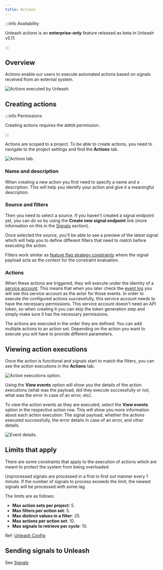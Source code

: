 ```yaml
---
title: Actions
---
```


:::info Availability

Unleash actions is an **enterprise-only** feature released as beta in Unleash v5.11.

:::
## Overview

Actions enable our users to execute automated actions based on signals received from an external system.

![Actions executed by Unleash.](/img/signals/action-execution.png)

## Creating actions

:::info Permissions

Creating actions requires the `ADMIN` permission.

:::

Actions are scoped to a project. To be able to create actions, you need to navigate to the project settings and find the **Actions** tab.

![Actions tab.](/img/signals/actions-tab.png)

### Name and description
When creating a new action you first need to specify a name and a description. This will help you identify your action and give it a meaningful description.

### Source and filters

Then you need to select a source. If you haven't created a signal endpoint yet, you can do so by using the **Create new signal endpoint** link (more information on this in the [Signals](./signals.mdx) section).

Once selected the source, you'll be able to see a preview of the latest signal which will help you to define different filters that need to match before executing the action.

Filters work similar as [feature flag strategy constraints](./strategy-constraints.md) where the signal payload acts as the context for the constraint evaluation.

### Actions

When these actions are triggered, they will execute under the identity of a [service account](./service-accounts.md). This means that when you later check the [event log](./event-log) you will see this service account as the actor for those events. In order to execute the configured actions successfully, this service account needs to have the necessary permissions. This service account doesn't need an API token, so when creating it you can skip the token generation step and simply make sure it has the necessary permissions.

The actions are executed in the order they are defined. You can add multiple actions to an action set. Depending on the action you want to execute you will have to provide different parameters.

## Viewing action executions

Once the action is functional and signals start to match the filters, you can see the action executions in the **Actions** tab.

![Action executions option.](/img/signals/view-events.png)

Using the **View events** option will show you the details of the action executions (what was the payload, did they execute successfully or not, what was the error in case of an error, etc).

To view the action events as they are executed, select the **View events** option in the respective action row. This will show you more information about each action execution: The signal payload, whether the actions executed successfully, the error details in case of an error, and other details.

![Event details.](/img/signals/action-execution-log.png)

## Limits that apply
There are some constraints that apply to the execution of actions which are meant to protect the system from being overloaded. 

Unprocessed signals are processed in a first in first out manner every 1 minute. If the number of signals to process exceeds the limit, the newest signals will be processed with some lag. 

The limits are as follows:

- **Max action sets per project**: 5.
- **Max filters per action set**: 5.
- **Max distinct values in a filter**: 25.
- **Max actions per action set**: 10.
- **Max signals to retrieve per cycle**: 10.

Ref: [Unleash Config](https://github.com/Unleash/unleash/blob/859fe098fedc261d646833012d9d408039491075/src/lib/create-config.ts#L577-L604)

## Sending signals to Unleash
See [Signals](./signals.mdx)
